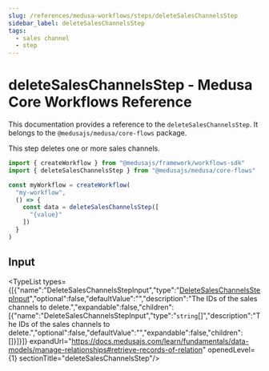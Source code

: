 ```yaml
---
slug: /references/medusa-workflows/steps/deleteSalesChannelsStep
sidebar_label: deleteSalesChannelsStep
tags:
  - sales channel
  - step
---
```



# deleteSalesChannelsStep - Medusa Core Workflows Reference

This documentation provides a reference to the `deleteSalesChannelsStep`. It belongs to the `@medusajs/medusa/core-flows` package.

This step deletes one or more sales channels.

```ts title="src/workflows/my-workflow.ts"
import { createWorkflow } from "@medusajs/framework/workflows-sdk"
import { deleteSalesChannelsStep } from "@medusajs/medusa/core-flows"

const myWorkflow = createWorkflow(
  "my-workflow",
  () => {
    const data = deleteSalesChannelsStep([
      "{value}"
    ])
  }
)
```
  

## Input

<TypeList types={[{"name":"DeleteSalesChannelsStepInput","type":"[DeleteSalesChannelsStepInput](../../../../types/core_flows.DeleteSalesChannelsStepInput/page.mdx)","optional":false,"defaultValue":"","description":"The IDs of the sales channels to delete.","expandable":false,"children":[{"name":"DeleteSalesChannelsStepInput","type":"`string`[]","description":"The IDs of the sales channels to delete.","optional":false,"defaultValue":"","expandable":false,"children":[]}]}]} expandUrl="https://docs.medusajs.com/learn/fundamentals/data-models/manage-relationships#retrieve-records-of-relation" openedLevel={1} sectionTitle="deleteSalesChannelsStep"/>
